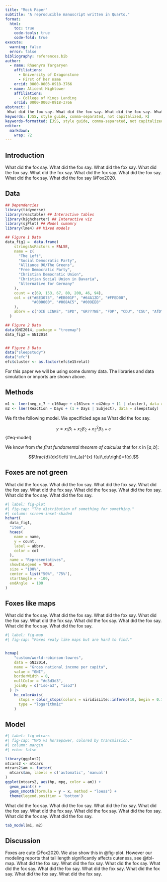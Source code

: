 ```yaml
---
title: "Mock Paper"
subtitle: "A reproducible manuscript written in Quarto."
format: 
  html:
    toc: true
    code-tools: true
    code-fold: true
execute:
  warning: false
  error: false
bibliography: references.bib
author:
  - name: Rhaenyra Targaryen
    affiliations:
      - University of Dragonstone
      - First of her name
    orcid: 0000-0003-0918-3766
  - name: Alicent Hightower
    affiliations:
      - College of Kings Landing
    orcid: 0000-0003-0918-3766
abstract: |
 What did the fox say. What did the fox say. What did the fox say. What did the fox say. What did the fox say. What did the fox say. What did the fox say. What did the fox say. What did the fox say. What did the fox say.  snippets are employed that have been inspired by @Biswas2022, What did the fox say. What did the fox say. 
keywords: [JSS, style guide, comma-separated, not capitalized, R]
keywords-formatted: [JSS, style guide, comma-separated, not capitalized, "[R]{.proglang}"]
editor: 
  markdown: 
    wrap: 72
---
```


## Introduction

What did the fox say. What did the fox say. What did the fox say. What
did the fox say. What did the fox say. What did the fox say. What did
the fox say. What did the fox say. What did the fox say @Fox2020.

## Data

```r

## Dependencies
library(tidyverse)
library(reactable) ## Interactive tables
library(highcharter) ## Interactive viz
library(sjPlot) ## Model sumamry
library(lme4) ## Mixed models

## Figure 1 Data
data_fig1 =  data.frame(
    stringsAsFactors = FALSE,
    name = c(
      "The Left",
      "Social Democratic Party",
      "Alliance 90/The Greens",
      "Free Democratic Party",
      "Christian Democratic Union",
      "Christian Social Union in Bavaria",
      "Alternative for Germany"
    ),
    count = c(69, 153, 67, 80, 200, 46, 94),
    col = c("#BE3075", "#EB001F", "#64A12D", "#FFED00",
            "#000000", "#008AC5", "#009EE0"
    ),
    abbrv = c("DIE LINKE", "SPD", "GR???NE", "FDP", "CDU", "CSU", "AfD")
  )

## Figure 2 Data
data(GNI2014, package = "treemap")
data_fig2 = GNI2014  


## Figure 3 Data
data("sleepstudy")
data("efc")
efc$cluster <- as.factor(efc$e15relat)
```

For this paper we will be using some dummy data. The libraries and data
simulation or imports are shown above.

## Methods

```r
m1 <- lmer(neg_c_7 ~ c160age + c161sex + e42dep + (1 | cluster), data = efc)
m2 <- lmer(Reaction ~ Days + (1 + Days | Subject), data = sleepstudy)
```

We fit the following model. We specificied age as What did the fox say.

$$
y = x_1\beta_1 + x_2\beta_2 + x_2^2\beta_3 + \varepsilon
$$ {#eq-model}

::: column-margin
We know from *the first fundamental theorem of calculus* that for $x$ in
$[a, b]$:

$$\frac{d}{dx}\left( \int_{a}^{x} f(u)\,du\right)=f(x).$$
:::

## Foxes are not green

What did the fox say. What did the fox say. What did the fox say. What
did the fox say. What did the fox say. What did the fox say. What did
the fox say. What did the fox say. What did the fox say.

```r
#| label: fig-plot
#| fig-cap: "The distribution of something for something."
#| column: screen-inset-shaded
hchart(
  data_fig1,
  "item",
  hcaes(
    name = name,
    y = count,
    label = abbrv,
    color = col
  ),
  name = "Representatives",
  showInLegend = TRUE,
  size = "100%",
  center = list("50%", "75%"),
  startAngle = -100,
  endAngle  = 100
)  
```

## Foxes like maps

What did the fox say. What did the fox say. What did the fox say. What
did the fox say. What did the fox say. What did the fox say. What did
the fox say. What did the fox say. What did the fox say.

```r
#| label: fig-map
#| fig-cap: "Foxes realy like maps but are hard to find."


hcmap(
    "custom/world-robinson-lowres",
    data = GNI2014,
    name = "Gross national income per capita",
    value = "GNI",
    borderWidth = 0,
    nullColor = "#d3d3d3",
    joinBy = c("iso-a3", "iso3")
  ) |>
    hc_colorAxis(
      stops = color_stops(colors = viridisLite::inferno(10, begin = 0.1)),
      type = "logarithmic"
    )
```

## Model

```r
#| label: fig-mtcars
#| fig-cap: "MPG vs horsepower, colored by transmission."
#| column: margin
#| echo: false

library(ggplot2)
mtcars2 <- mtcars
mtcars2$am <- factor(
  mtcars$am, labels = c('automatic', 'manual')
)
ggplot(mtcars2, aes(hp, mpg, color = am)) +
  geom_point() +
  geom_smooth(formula = y ~ x, method = "loess") +
  theme(legend.position = 'bottom')
```

What did the fox say. What did the fox say. What did the fox say. What
did the fox say. What did the fox say. What did the fox say. What did
the fox say. What did the fox say. What did the fox say.

```r
tab_model(m1, m2)

```

## Discussion

Foxes are cute @Fox2020. We also show this in @fig-plot. However our
modeling reports that tail length significantly affects cuteness, see
@tbl-map. What did the fox say. What did the fox say. What did the fox
say. What did the fox say. What did the fox say. What did the fox say.
What did the fox say. What did the fox say. What did the fox say.

